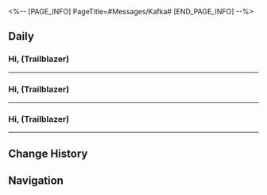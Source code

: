 <%-- [PAGE_INFO]
PageTitle=#Messages/Kafka#
[END_PAGE_INFO] --%>
{{Messages Infobox
|id        = 1005
|name      = Anonymous
|image     = Character Kafka Icon.png
|type      = Character
|sender    = Kafka
|signature = 
|faction   = [[Others]] (Before completing {{cx}})<br />[[Stellaron Hunters]] (After completing {{cx}})
}}

==Daily==
===Hi, (Trailblazer)===
{{Messages|text=
:'''Anonymous:''' Hi, (Trailblazer)
:'''Anonymous:''' It's me
:'''Anonymous:''' Even though I am not with you, I know you've done quite a number of missions recently
:'''Anonymous:''' I want to hear your thoughts
:'''Anonymous:''' How do you feel after completing those missions?
:{Choice} Satisfied
::'''(Trailblazer):''' Satisfied
::'''(Trailblazer):''' I want more
::'''Anonymous:''' So, that's how you are now
::'''Anonymous:''' That's good to hear
::'''Anonymous:''' If I need help, I'll look for you
:{Choice} I feel empty
::'''(Trailblazer):''' I feel empty
::'''(Trailblazer):''' I can't remember anything
::'''Anonymous:''' So, that's how you are now
::'''Anonymous:''' That's a shame
::'''Anonymous:''' I can't help much in that regard
:'''Anonymous:''' After all, I'm still the same old me
:{Choice} I know
::'''(Trailblazer):''' Yeah, I know
::'''Anonymous:''' Yeah, you know that already
::'''Anonymous:''' No changes at all
:{Choice} I remember nothing
::'''(Trailblazer):''' Even if you say that, I remember absolutely nothing
::'''Anonymous:''' Yeah, I know
:'''Anonymous:''' Argh, I accidentally stained my coat
:'''Anonymous:''' Tsk
:'''Anonymous:''' Mission's over though, so I have time to clean it
:'''Anonymous:''' Until next time
:{Choice} Until next time
::'''(Trailblazer):''' Until next time
:{Choice} Don't contact me
::'''(Trailblazer):''' Don't contact me
:{{DIcon|Warning}} Error: Recipient does not exist
}}
----

===Hi, (Trailblazer)===
{{Messages|text=
:'''Anonymous:''' Hi, (Trailblazer)
:{Choice} It's you
::'''(Trailblazer):''' It's you
::'''Anonymous:''' Yep, it's me
::'''Anonymous:''' You guessed right straight away
:{Choice} Who are you?
::'''(Trailblazer):''' Who are you?
::'''Anonymous:''' Forgot me again already?
::'''Anonymous:''' To be fair, I can't blame you
:'''Anonymous:''' How's life on the Express so far?
:{Choice} I kinda miss you
::'''(Trailblazer):''' I kinda miss you
::'''Anonymous:''' Oh, really?
::{Choice} Really
:::'''(Trailblazer):''' Really
:::'''(Trailblazer):''' You don't believe me?
:::'''Anonymous:''' I do
:::'''Anonymous:''' I know you can't see me, but I'm actually really happy right now
:::'''Anonymous:''' I knew it
::{Choice} No
:::'''(Trailblazer):''' No
:::'''(Trailblazer):''' You saw right through me. Unbelievable
:::'''Anonymous:''' My instincts have always been sharp
:::'''Anonymous:''' But
::'''Anonymous:''' As long as you're with them, I'm not worried
::'''Anonymous:''' You should remember that too
::'''Anonymous:''' Okay?
:{Choice} I'm doing very well
::'''(Trailblazer):''' I'm doing very well
::'''(Trailblazer):''' I like my life right now
::'''Anonymous:''' Oh, that's good
::'''Anonymous:''' As long as you're with them, I'm not worried
::'''Anonymous:''' You should remember that too
::'''Anonymous:''' Okay?
:'''Anonymous:''' (Trailblazer)
:{Choice} Got it
::'''(Trailblazer):''' Got it
:{Choice} Leave me alone
::'''(Trailblazer):''' Leave me alone
:{{DIcon|Warning}} Error: Recipient does not exist
}}
----

===Hi, (Trailblazer)===
{{Messages|text=
:'''Anonymous:''' Hi, (Trailblazer)
:{Choice} What's wrong
::'''(Trailblazer):''' What's wrong? Did something happen?
::'''Anonymous:''' Nothing. I just thought of you
:{Choice} You again
::'''(Trailblazer):''' It's you again
::'''Anonymous:''' Yup, am I not welcome?
:'''Anonymous:''' I didn't expect to be the only one in this movie theater, either
:'''Anonymous:''' I thought this movie would have more fans
:'''Anonymous:''' This movie called Out of the Past
:{Choice} Not going with anyone else?
::'''(Trailblazer):''' Not watching the movie with anyone else?
::'''Anonymous:''' If you mean the other Stellaron Hunters...
::'''Anonymous:''' Everyone's preferences differ to some extent, so there's no need to insist on them coming
:{Choice} Let's go together next time
::'''(Trailblazer):''' Let's watch this movie together next time
::'''Anonymous:''' Alright, I'll hold you to your promise
:'''Anonymous:''' What kind of movies do you like, (Trailblazer)?
:'''Anonymous:''' What do you like right now
:{Choice} Biographical films
::'''(Trailblazer):''' Biographical films
::'''Anonymous:''' I also enjoy the feeling of reading about and watching others' lives
::'''Anonymous:''' I hope no one turns my life into a movie, though
::'''Anonymous:''' I don't like the idea of some director showing the world their own interpretation of me
:{Choice} Action films
::'''(Trailblazer):''' Action films
::'''Anonymous:''' I often find myself in scenarios similar to the ones in those movies
::'''Anonymous:''' It might be exciting for other moviegoers, but I find it lacks immersion
:{Choice} Sci-Fi movies
::'''(Trailblazer):''' Sci-Fi movies
::'''Anonymous:''' Even though they are stories set in the future
::'''Anonymous:''' Things that happened in the past will often be repeated in the future
:'''Anonymous:''' Okay, the movie's about to start
:'''Anonymous:''' Talk soon, bye
:{Choice} Enjoy your movie
::'''(Trailblazer):''' Enjoy your movie
:{Choice} Bye
::'''(Trailblazer):''' Bye
:{{DIcon|Warning}} Error: Recipient does not exist
}}
----

==Change History==
{{Change History|1.0}}

==Navigation==
{{Messages Navbox}}